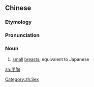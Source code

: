 ==Chinese==
{{zh-forms}}
{{wikipedia|lang=zh|平胸}}

===Etymology===
{{zh-compound|平|胸|flat, level|chest, breasts}}

===Pronunciation===
{{zh-pron
|m=píngxiōng
|c=ping4 hung1
|cat=n
}}

===Noun===
{{zh-noun}}

# [[small]] [[breast]]s; equivalent to Japanese {{m|ja|貧乳}}

[[zh:平胸]]

[[Category:zh:Sex]]